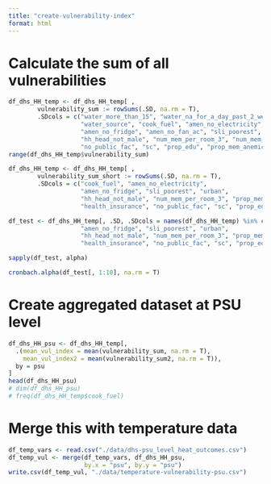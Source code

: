 ```yaml
---
title: "create-vulnerability-index"
format: html
---
```


# Calculate the sum of all vulnerabilities
```r
df_dhs_HH_temp <- df_dhs_HH_temp[ , 
        vulnerability_sum := rowSums(.SD, na.rm = T),
        .SDcols = c("water_more_than_15", "water_na_for_a_day_past_2_weeks", 
                    "water_source", "cook_fuel", "amen_no_electricity", 
                    "amen_no_fridge", "amen_no_fan_ac", "sli_poorest", "urban", 
                    "hh_head_not_male", "num_mem_per_room_3", "num_mem_60", 
                    "no_public_fac", "sc", "prop_edu", "prop_mem_anemic")]
range(df_dhs_HH_temp$vulnerability_sum)
```

```r
df_dhs_HH_temp <- df_dhs_HH_temp[ , 
        vulnerability_sum_short := rowSums(.SD, na.rm = T),
        .SDcols = c("cook_fuel", "amen_no_electricity", 
                    "amen_no_fridge", "sli_poorest", "urban", 
                    "hh_head_not_male", "num_mem_per_room_3", "prop_mem_60", 
                    "health_insurance", "no_public_fac", "sc", "prop_edu")]

df_test <- df_dhs_HH_temp[, .SD, .SDcols = names(df_dhs_HH_temp) %in% c("cook_fuel", "amen_no_electricity", 
                    "amen_no_fridge", "sli_poorest", "urban", 
                    "hh_head_not_male", "num_mem_per_room_3", "prop_mem_60", 
                    "health_insurance", "no_public_fac", "sc", "prop_edu")]

sapply(df_test, alpha)

cronbach.alpha(df_test[, 1:10], na.rm = T)

```

# Create aggregated dataset at PSU level
```r
df_dhs_HH_psu <- df_dhs_HH_temp[, 
  .(mean_vul_index = mean(vulnerability_sum, na.rm = T),
    mean_vul_index2 = mean(vulnerability_sum2, na.rm = T)),
  by = psu
]
head(df_dhs_HH_psu)
# dim(df_dhs_HH_psu)
# freq(df_dhs_HH_temp$cook_fuel)
```

# Merge this with temperature data
```r
df_temp_vars <- read.csv("./data/dhs-psu_level_heat_outcomes.csv")
df_temp_vul <- merge(df_temp_vars, df_dhs_HH_psu,
                     by.x = "psu", by.y = "psu")
write.csv(df_temp_vul, "./data/temperature-vulnerability-psu.csv")

```


